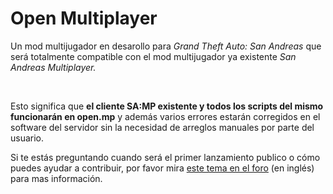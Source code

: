 # Open Multiplayer

Un mod multijugador en desarollo para _Grand Theft Auto: San Andreas_ que será totalmente compatible con el mod multijugador ya existente _San Andreas Multiplayer._

<br />

Esto significa que **el cliente SA:MP existente y todos los scripts del mismo funcionarán en open.mp** y además varios errores estarán corregidos en el software del servidor sin la necesidad de arreglos manuales por parte del usuario.

Si te estás preguntando cuando será el primer lanzamiento publico o cómo puedes ayudar a contribuir, por favor mira [este tema en el foro](https://www.burgershot.gg/showthread.php?tid=99) (en inglés) para mas información.
